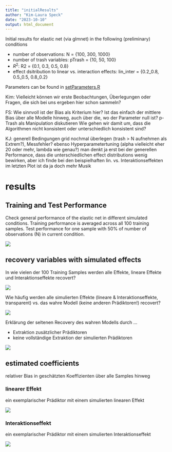```yaml
---
title: "initialResults"
author: "Kim-Laura Speck"
date: "2023-10-10"
output: html_document
---
```


Initial results for elastic net (via glmnet) in the following (preliminary) conditions

- number of observations: N = {100, 300, 1000}  
- number of trash variables: pTrash = {10, 50, 100}
- $R^2$: R2 = {0.1, 0.3, 0.5, 0.8}
- effect dsitribution to linear vs. interaction effects: lin_inter = {0.2_0.8, 0.5_0.5, 0.8_0.2}

Parameters can be found in [setParameters.R](https://github.com/kimSpeck/MLsim/blob/main/setParameters.R)

Kim: Vielleicht können wir erste Beobachtungen, Überlegungen oder Fragen, die sich bei uns ergeben hier schon sammeln?

FS:
Wie sinnvoll ist der Bias als Kriterium hier?
Ist das einfach der mittlere Bias über alle Modelle hinweg, auch über die, wo der Parameter null ist?
p-Trash als Manipulation diskutieren
Wie gehen wir damit um, dass die Algorithmen nicht konsistent oder unterschiedlich konsistent sind?

KJ: 
generell Bedingungen grid nochmal überlegen (trash > N aufnehmen als Extrem?), Messfehler? 
ebenso Hyperparametertuning (alpha vielleicht eher 20 oder mehr, lambda wie genau?)
man denkt ja erst bei der generellen Performance, dass die unterschiedlichen effect distributions wenig bewirken, aber ich finde bei den beispielhaften lin. vs. Interaktionseffekten im letzten Plot ist da ja doch mehr Musik

# results
## Training and Test Performance 

Check general performance of the elastic net in different simulated conditions.
Training performance is averaged across all 100 training samples. 
Test performance for one sample with 50% of number of observations (N) in current condition. 

![](plots/performanceTrainTest.png)

## recovery variables with simulated effects

In wie vielen der 100 Training Samples werden alle Effekte, lineare Effekte und Interaktionseffekte recovert?

![](plots/nSamplesWithEffects.png)

Wie häufig werden alle simulierten Effekte (lineare & Interaktionseffekte, transparent) vs. das wahre Modell (keine anderen Prädiktoren!) recovert?

![](plots/nAllvsExactEffectsBarplot.png)

Erklärung der seltenen Recovery des wahren Modells durch ...

- Extraktion zusätzlicher Prädiktoren
- keine vollständige Extraktion der simulierten Prädiktoren

![](plots/nExactModelAllvsOthers.png)

## estimated coefficients

relativer Bias in geschätzten Koeffizienten über alle Samples hinweg

### linearer Effekt

ein exemplarischer Prädiktor mit einem simulierten linearen Effekt

![](plots/pRelBias_Var1_testResults.png)

### Interaktionseffekt
ein exemplarischer Prädiktor mit einem simulierten Interaktionseffekt

![](plots/pRelBias_Var5.Var6_testResults.png)

